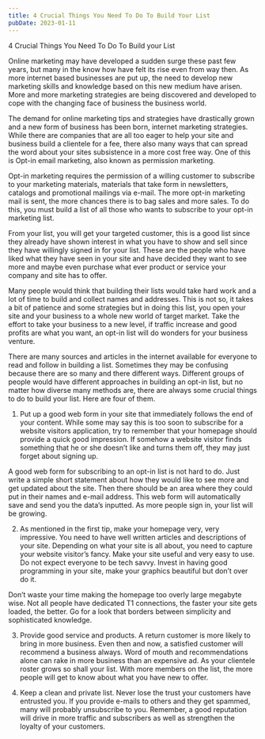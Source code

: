```yaml
---
title: 4 Crucial Things You Need To Do To Build Your List
pubDate: 2023-01-11
---
```


4 Crucial Things You Need To Do To Build your List


Online marketing may have developed a sudden surge these past few years, but many in the know how have felt its rise even from way then. As more internet based businesses are put up, the need to develop new marketing skills and knowledge based on this new medium have arisen. More and more marketing strategies are being discovered and developed to cope with the changing face of business the business world. 

The demand for online marketing tips and strategies have drastically grown and a new form of business has been born, internet marketing strategies. While there are companies that are all too eager to help your site and business build a clientele for a fee, there also many ways that can spread the word about your sites subsistence in a more cost free way. One of this is Opt-in email marketing, also known as permission marketing. 

Opt-in marketing requires the permission of a willing customer to subscribe to your marketing materials, materials that take form in newsletters, catalogs and promotional mailings via e-mail. The more opt-in marketing mail is sent, the more chances there is to bag sales and more sales. To do this, you must build a list of all those who wants to subscribe to your opt-in marketing list. 

From your list, you will get your targeted customer, this is a good list since they already have shown interest in what you have to show and sell since they have willingly signed in for your list. These are the people who have liked what they have seen in your site and have decided they want to see more and maybe even purchase what ever product or service your company and site has to offer. 

Many people would think that building their lists would take hard work and a lot of time to build and collect names and addresses. This is not so, it takes a bit of patience and some strategies but in doing this list, you open your site and your business to a whole new world of target market. Take the effort to take your business to a new level, if traffic increase and good profits are what you want, an opt-in list will do wonders for your business venture. 

There are many sources and articles in the internet available for everyone to read and follow in building a list. Sometimes they may be confusing because there are so many and there different ways. Different groups of people would have different approaches in building an opt-in list, but no matter how diverse many methods are, there are always some crucial things to do to build your list. Here are four of them. 

1) Put up a good web form in your site that immediately follows the end of your content. While some may say this is too soon to subscribe for a website visitors application, try to remember that your homepage should provide a quick good impression. If somehow a website visitor finds something that he or she doesn’t like and turns them off, they may just forget about signing up.

A good web form for subscribing to an opt-in list is not hard to do. Just write a simple short statement about how they would like to see more and get updated about the site. Then there should be an area where they could put in their names and e-mail address. This web form will automatically save and send you the data’s inputted. As more people sign in, your list will be growing. 

2) As mentioned in the first tip, make your homepage very, very impressive. You need to have well written articles and descriptions of your site. Depending on what your site is all about, you need to capture your website visitor’s fancy. Make your site useful and very easy to use. Do not expect everyone to be tech savvy. Invest in having good programming in your site, make your graphics beautiful but don’t over do it.

Don’t waste your time making the homepage too overly large megabyte wise. Not all people have dedicated T1 connections, the faster your site gets loaded, the better. Go for a look that borders between simplicity and sophisticated knowledge. 

3) Provide good service and products. A return customer is more likely to bring in more business. Even then and now, a satisfied customer will recommend a business always. Word of mouth and recommendations alone can rake in more business than an expensive ad. As your clientele roster grows so shall your list. With more members on the list, the more people will get to know about what you have new to offer.

4) Keep a clean and private list. Never lose the trust your customers have entrusted you. If you provide e-mails to others and they get spammed, many will probably unsubscribe to you. Remember, a good reputation will drive in more traffic and subscribers as well as strengthen the loyalty of your customers.
